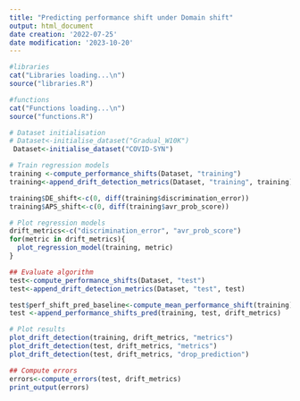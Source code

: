 ```yaml
---
title: "Predicting performance shift under Domain shift"
output: html_document
date creation: '2022-07-25'
date modification: '2023-10-20'
---
```


```r
#libraries
cat("Libraries loading...\n")
source("libraries.R")

#functions
cat("Functions loading...\n")
source("functions.R")

```


```r
# Dataset initialisation
# Dataset<-initialise_dataset("Gradual_W10K")
 Dataset<-initialise_dataset("COVID-SYN")

# Train regression models
training <-compute_performance_shifts(Dataset, "training")
training<-append_drift_detection_metrics(Dataset, "training", training)

training$DE_shift<-c(0, diff(training$discrimination_error))
training$APS_shift<-c(0, diff(training$avr_prob_score))
```


```r
# Plot regression models 
drift_metrics<-c("discrimination_error", "avr_prob_score")
for(metric in drift_metrics){
  plot_regression_model(training, metric)
}

```


```r
## Evaluate algorithm
test<-compute_performance_shifts(Dataset, "test")
test<-append_drift_detection_metrics(Dataset, "test", test)

test$perf_shift_pred_baseline<-compute_mean_performance_shift(training)
test <-append_performance_shifts_pred(training, test, drift_metrics)

# Plot results
plot_drift_detection(training, drift_metrics, "metrics")
plot_drift_detection(test, drift_metrics, "metrics")
plot_drift_detection(test, drift_metrics, "drop_prediction")
```

```r
## Compute errors
errors<-compute_errors(test, drift_metrics)
print_output(errors)
```



